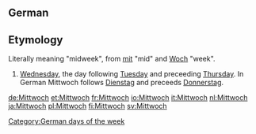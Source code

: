 ==German==
==Etymology==
Literally meaning "midweek", from [[mit]] "mid" and [[Woch]] "week".

#[[Wednesday]], the day following [[Tuesday]] and preceeding [[Thursday]]. In German Mittwoch follows [[Dienstag]] and preceeds [[Donnerstag]].

[[Category:German days of the week]]

[[de:Mittwoch]]
[[et:Mittwoch]]
[[fr:Mittwoch]]
[[io:Mittwoch]]
[[it:Mittwoch]]
[[nl:Mittwoch]]
[[ja:Mittwoch]]
[[pl:Mittwoch]]
[[fi:Mittwoch]]
[[sv:Mittwoch]]